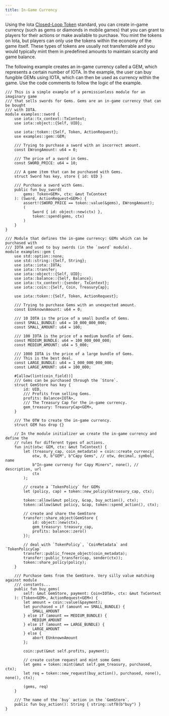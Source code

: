 ```yaml
---
title: In-Game Currency
---
```


Using the Iota [Closed-Loop Token](../../../../standards/closed-loop-token.mdx) standard, you can create in-game currency (such as gems or diamonds in mobile games) that you can grant to players for their actions or make available to purchase. You mint the tokens on Iota, but players can only use the tokens within the economy of the game itself. These types of tokens are usually not transferrable and you would typically mint them in predefined amounts to maintain scarcity and game balance.

The following example creates an in-game currency called a GEM, which represents a certain number of IOTA. In the example, the user can buy fungible GEMs using IOTA, which can then be used as currency within the game. Use the code comments to follow the logic of the example.

```move title="iota/examples/move/token/sources/gems.move"
/// This is a simple example of a permissionless module for an imaginary game
/// that sells swords for Gems. Gems are an in-game currency that can be bought
/// with IOTA.
module examples::sword {
    use iota::tx_context::TxContext;
    use iota::object::{Self, UID};

    use iota::token::{Self, Token, ActionRequest};
    use examples::gem::GEM;

    /// Trying to purchase a sword with an incorrect amount.
    const EWrongAmount: u64 = 0;

    /// The price of a sword in Gems.
    const SWORD_PRICE: u64 = 10;

    /// A game item that can be purchased with Gems.
    struct Sword has key, store { id: UID }

    /// Purchase a sword with Gems.
    public fun buy_sword(
        gems: Token<GEM>, ctx: &mut TxContext
    ): (Sword, ActionRequest<GEM>) {
        assert!(SWORD_PRICE == token::value(&gems), EWrongAmount);
        (
            Sword { id: object::new(ctx) },
            token::spend(gems, ctx)
        )
    }
}

/// Module that defines the in-game currency: GEMs which can be purchased with
/// IOTA and used to buy swords (in the `sword` module).
module examples::gem {
    use std::option::none;
    use std::string::{Self, String};
    use iota::iota::IOTA;
    use iota::transfer;
    use iota::object::{Self, UID};
    use iota::balance::{Self, Balance};
    use iota::tx_context::{sender, TxContext};
    use iota::coin::{Self, Coin, TreasuryCap};

    use iota::token::{Self, Token, ActionRequest};

    /// Trying to purchase Gems with an unexpected amount.
    const EUnknownAmount: u64 = 0;

    /// 10 IOTA is the price of a small bundle of Gems.
    const SMALL_BUNDLE: u64 = 10_000_000_000;
    const SMALL_AMOUNT: u64 = 100;

    /// 100 IOTA is the price of a medium bundle of Gems.
    const MEDIUM_BUNDLE: u64 = 100_000_000_000;
    const MEDIUM_AMOUNT: u64 = 5_000;

    /// 1000 IOTA is the price of a large bundle of Gems.
    /// This is the best deal.
    const LARGE_BUNDLE: u64 = 1_000_000_000_000;
    const LARGE_AMOUNT: u64 = 100_000;

    #[allow(lint(coin_field))]
    /// Gems can be purchased through the `Store`.
    struct GemStore has key {
        id: UID,
        /// Profits from selling Gems.
        profits: Balance<IOTA>,
        /// The Treasury Cap for the in-game currency.
        gem_treasury: TreasuryCap<GEM>,
    }

    /// The OTW to create the in-game currency.
    struct GEM has drop {}

    // In the module initializer we create the in-game currency and define the
    // rules for different types of actions.
    fun init(otw: GEM, ctx: &mut TxContext) {
        let (treasury_cap, coin_metadata) = coin::create_currency(
            otw, 0, b"GEM", b"Capy Gems", // otw, decimal, symbol, name
            b"In-game currency for Capy Miners", none(), // description, url
            ctx
        );

        // create a `TokenPolicy` for GEMs
        let (policy, cap) = token::new_policy(&treasury_cap, ctx);

        token::allow(&mut policy, &cap, buy_action(), ctx);
        token::allow(&mut policy, &cap, token::spend_action(), ctx);

        // create and share the GemStore
        transfer::share_object(GemStore {
            id: object::new(ctx),
            gem_treasury: treasury_cap,
            profits: balance::zero()
        });

        // deal with `TokenPolicy`, `CoinMetadata` and `TokenPolicyCap`
        transfer::public_freeze_object(coin_metadata);
        transfer::public_transfer(cap, sender(ctx));
        token::share_policy(policy);
    }

    /// Purchase Gems from the GemStore. Very silly value matching against module
    /// constants...
    public fun buy_gems(
        self: &mut GemStore, payment: Coin<IOTA>, ctx: &mut TxContext
    ): (Token<GEM>, ActionRequest<GEM>) {
        let amount = coin::value(&payment);
        let purchased = if (amount == SMALL_BUNDLE) {
            SMALL_AMOUNT
        } else if (amount == MEDIUM_BUNDLE) {
            MEDIUM_AMOUNT
        } else if (amount == LARGE_BUNDLE) {
            LARGE_AMOUNT
        } else {
            abort EUnknownAmount
        };

        coin::put(&mut self.profits, payment);

        // create custom request and mint some Gems
        let gems = token::mint(&mut self.gem_treasury, purchased, ctx);
        let req = token::new_request(buy_action(), purchased, none(), none(), ctx);

        (gems, req)
    }

    /// The name of the `buy` action in the `GemStore`.
    public fun buy_action(): String { string::utf8(b"buy") }
}
```